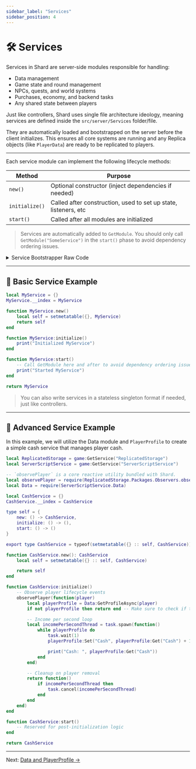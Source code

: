 ```yaml
---
sidebar_label: "Services"
sidebar_position: 4
---
```


# 🛠️ Services

Services in Shard are server-side modules responsible for handling:

- Data management
- Game state and round management
- NPCs, quests, and world systems
- Purchases, economy, and backend tasks
- Any shared state between players

Just like controllers, Shard uses single file architecture ideology, meaning services are defined inside the `src/server/Services` folder/file.

They are automatically loaded and bootstrapped on the server before the client initializes. This ensures all core systems are running and any Replica objects (like `PlayerData`) are ready to be replicated to players.

---

Each service module can implement the following lifecycle methods:

| Method       | Purpose                                               |
|--------------|--------------------------------------------------------|
| `new()`      | Optional constructor (inject dependencies if needed)   |
| `initialize()` | Called after construction, used to set up state, listeners, etc |
| `start()`    | Called after all modules are initialized               |

> Services are automatically added to `GetModule`. You should only call `GetModule("SomeService")` in the `start()` phase to avoid dependency ordering issues.

<details>

<summary>Service Bootstrapper Raw Code</summary>

```lua
local ReplicatedStorage = game:GetService("ReplicatedStorage")
local RunService = game:GetService("RunService")
local Packages = ReplicatedStorage:WaitForChild("Packages")

local Framework = require(ReplicatedStorage.Configs.Framework)
local GetModule = require(ReplicatedStorage.Packages.GetModule)
local Data = require(script.Parent.Data)
local Promise = require(Packages.Promise)
local start = tick()

GetModule.Debug = Framework.GET_MODULE_DEBUG

local totalModules = #script:GetChildren()
local loaded = 0
local initalized = {}

local function loadModule(module, Data)
	if Framework.DEV_MODE and RunService:IsStudio() then
		task.spawn(function()
			local success, err = pcall(function()
				local required = require(module)
				
				if required.new then
					required = required.new({
						 -- You can dependency inject here if needed
					})
				end

				if required.initialize then
					required:initialize()
				end

				initalized[module.Name] = required
				GetModule:Add(required, module.Name)
			end)

			if not success then
				warn(`🚫 {err}`)
			end
			loaded += 1
		end)
	else
		local required = require(module).new({
			-- You can dependency inject here if needed
		})

		if required.initialize then
			required:initialize()
		end

		initalized[module.Name] = required
		GetModule:Add(required, module.Name)
	end
end

Promise.new(function(resolve, reject)
	Data:initialize()

	for _, module in script:GetChildren() do
		loadModule(module, Data)
	end

	if Framework.DEV_MODE and RunService:IsStudio() then
		while loaded < totalModules do
			task.wait()
		end
	end
	for name, module in initalized do
		if module.start then
			module:start()
		end
		print(`🚀 Loaded {name}`)
	end

	resolve()
end)
	:andThen(function()
		print(`✅ Server Loaded Successfully in {tick() - start}s`)
		workspace:SetAttribute("ServerLoaded", true)
	end)
	:catch(function(err)
		warn(err)
	end)
```

</details>


---

## 🧪 Basic Service Example

```lua
local MyService = {}
MyService.__index = MyService

function MyService.new()
    local self = setmetatable({}, MyService)
    return self
end

function MyService:initialize()
    print("Initialized MyService")
end

function MyService:start()
    -- Call GetModule here and after to avoid dependency ordering issues
    print("Started MyService")
end

return MyService
````

> You can also write services in a stateless singleton format if needed, just like controllers.

---

## 🔬 Advanced Service Example

In this example, we will utilize the Data module and `PlayerProfile` to create a simple cash service that manages player cash.

```lua
local ReplicatedStorage = game:GetService("ReplicatedStorage")
local ServerScriptService = game:GetService("ServerScriptService")

-- `observePlayer` is a core reactive utility bundled with Shard.
local observePlayer = require(ReplicatedStorage.Packages.Observers.observePlayer)
local Data = require(ServerScriptService.Data)

local CashService = {}
CashService.__index = CashService

type self = {
    new: () -> CashService,
    initialize: () -> (),
    start: () -> ()
}

export type CashService = typeof(setmetatable({} :: self, CashService))

function CashService.new(): CashService
    local self = setmetatable({} :: self, CashService)

    return self
end

function CashService:initialize()
    -- Observe player lifecycle events
    observePlayer(function(player)
        local playerProfile = Data:GetProfileAsync(player)
        if not playerProfile then return end -- Make sure to check if the player profile is valid

        -- Income per second loop
        local incomePerSecondThread = task.spawn(function()
            while playerProfile do
                task.wait(1)
                playerProfile:Set("Cash", playerProfile:Get("Cash") + 1)

                print("Cash: ", playerProfile:Get("Cash"))
            end
        end)

        -- Cleanup on player removal
        return function()
            if incomePerSecondThread then
                task.cancel(incomePerSecondThread)
            end
        end
    end)
end

function CashService:start()
    -- Reserved for post-initialization logic
end

return CashService
```

---

Next: [Data and PlayerProfile →](data.mdx)
